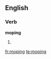 
==English==

===Verb===
'''moping'''

# {{present participle of|[[mope]]}}

[[fr:moping]]
[[te:moping]]